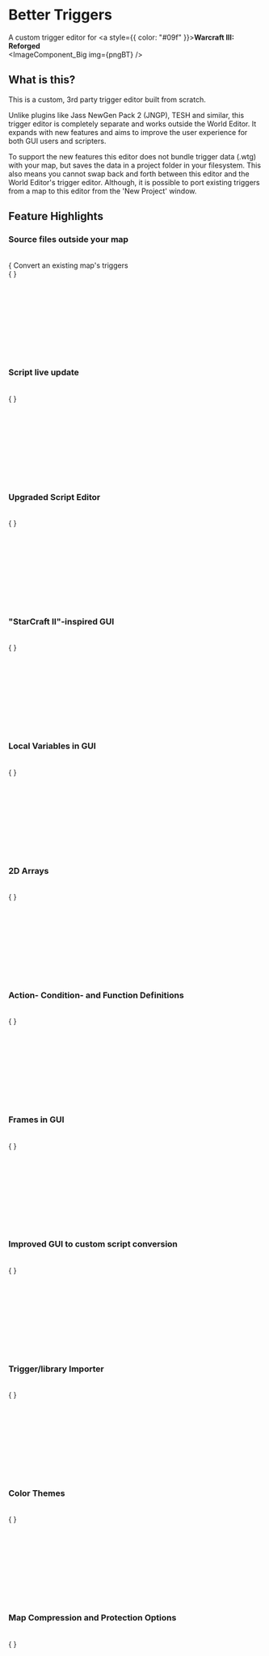 
# Better Triggers
 
A custom trigger editor for <a style={{ color: "#09f" }}>**Warcraft III: Reforged**</a>
<br/>
<ImageComponent_Big img={pngBT} />

## What is this?

This is a custom, 3rd party trigger editor built from scratch.

Unlike plugins like Jass NewGen Pack 2 (JNGP), TESH and similar, this trigger editor is completely separate and works outside the World Editor.
It expands with new features and aims to improve the user experience for both GUI users and scripters.

To support the new features this editor does not bundle trigger data (.wtg) with your map, but saves the data in a project folder in your filesystem.
This also means you cannot swap back and forth between this editor and the World Editor's trigger editor.
Although, it is possible to port existing triggers from a map to this editor from the 'New Project' window.

## Feature Highlights

### Source files outside your map

<br/>
{
    <ImageComponent img={gifFileSystem} text="
    As part of the reworked format all triggers, scripts, variables and categories are no longer saved with your map, but are now located in a project directory as individual files and folders.


    <br/><br/><p style='font-style: italic' }}>*This change required the removal of comments in the 'trigger explorer' because the World Editor allows comments with identical names; something a filesystem does not.*</p>
    " />
}

<br/>
<br/>
<br/>
<br/>
<br/>
<br/>
<br/>
<br/>
<br/>
<br/>

### Convert an existing map's triggers
<br/>
{
    <ImageComponent img={pngDS} text="
    <p>If you are already working on a Warcraft 3 map and wish to port your triggers to this editor, you can.
                            When creating a new project you can choose convert an already existing map's triggers. The editor will scan your map for triggers, variables, scripts etc. and converts them to source files readable by this editor.</p>
                        <br/>
                        <p style='font-style: italic'>*The illustrated image shows a converted project of mine.</p>
                    " />
}
<br/>
<br/>
<br/>
<br/>
<br/>
<br/>
<br/>
<br/>
<br/>
<br/>


### Script live update
<br/>
{
    <ImageComponent img={gifLiveScript} text="
                        <p>The editor automatically detects changes made to custom script files in your filesystem.
                            This allows you to work directly in whatever text editor you want and removes the need to copy/paste from external source files into the editor.</p>
                    " />
}

<br/>
<br/>
<br/>
<br/>
<br/>
<br/>
<br/>
<br/>
<br/>
<br/>


### Upgraded Script Editor
<br/>
{
    <ImageComponent img={pngSyntax} text="
                        <p>The built-in script editor has basic syntax highlighting and autocomplete for both Jass and Lua.</p>
                    " />
}


<br/>
<br/>
<br/>
<br/>
<br/>
<br/>
<br/>
<br/>
<br/>
<br/>

### "StarCraft II"-inspired GUI
<br/>
{
    <ImageComponent img={gifParameters} text="
                        <p>The GUI has been re-imagined and has the look and feel of Starcraft II's GUI. One of the great things about this is you no longer need to click multiple times on parameter links to get to the bottom of the parameter tree. All parameters are now individually clickable.</p>
                    " />
}

<br/>
<br/>
<br/>
<br/>
<br/>
<br/>
<br/>
<br/>
<br/>
<br/>

### Local Variables in GUI
<br/>
{
    <ImageComponent img={pngLocalVariables} text="
                        <p>The GUI supports local variables.</p>
                        <p>Local variables can only be used in actions, hence why they are placed beneath conditions.</p>
                        <p>Keep in mind that locals like unit groups and player groups are created every time the trigger runs,
                            so those are very prone to leaks.
                        </p>" />
}


<br/>
<br/>
<br/>
<br/>
<br/>
<br/>
<br/>
<br/>
<br/>
<br/>


### 2D Arrays
<br/>
{
    <ImageComponent img={pngArray2D} text="
                        <p>The GUI supports 2D arrays for global variables.</p>
                    " />
}


<br/>
<br/>
<br/>
<br/>
<br/>
<br/>
<br/>
<br/>
<br/>
<br/>

### Action- Condition- and Function Definitions
<br/>
{
    <ImageComponent img={pngActionDef} text="
                        <p>The GUI has a feature borrowed from StarCraft II's trigger editor.</p>
                        <p>You can define your own actions, conditions and functions and re-use them in your triggers.</p>
                        <p>This allows for greater flexibility and cleanliness when working on large projects.</p>
                        " />
}


<br/>
<br/>
<br/>
<br/>
<br/>
<br/>
<br/>
<br/>
<br/>
<br/>

### Frames in GUI
<br/>
{
    <ImageComponent img={pngFramehandles} text="
                        <p>You can create custom UI with Frames in GUI.</p>
                    " />
}


<br/>
<br/>
<br/>
<br/>
<br/>
<br/>
<br/>
<br/>
<br/>
<br/>

### Improved GUI to custom script conversion
<br/>
{
    <ImageComponent img={gifGUIConvert} text="
                        <p>You can convert a GUI trigger to custom script, but also convert it back to it's original GUI triggers if you regret it. Additionally, GUI to script conversion is also available for Lua mode.</p>
                    " />
}

<br/>
<br/>
<br/>
<br/>
<br/>
<br/>
<br/>
<br/>
<br/>
<br/>

### Trigger/library Importer
<br/>
{
    <ImageComponent img={pngImportTriggers} text="
                        <p>The tool offers a way to import triggers from another map into your project.</p>
                        <p>You don't need to convert legacy maps to Better Triggers' format before importing triggers into your project. This tool handles it for you.</p>
                    " />
}

<br/>
<br/>
<br/>
<br/>
<br/>
<br/>
<br/>
<br/>
<br/>
<br/>

### Color Themes
<br/>
{
    <ImageComponent img={gifThemes} text="
                        <p>Select between different editor color themes.</p>
                    " />
}

<br/>
<br/>
<br/>
<br/>
<br/>
<br/>
<br/>
<br/>
<br/>
<br/>

### Map Compression and Protection Options
<br/>
{
    <ImageComponent img={pngExportMapSettings} text="
                        <p>Finally, the tool offers built-in map compression and protection.</p>
                    " />
}

<br/>
<br/>
<br/>
<br/>
<br/>
<br/>
<br/>
<br/>
<br/>
<br/>
